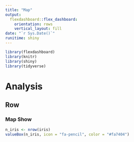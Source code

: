 ```yaml
---
title: "Map"
output: 
  flexdashboard::flex_dashboard:
    orientation: rows
    vertical_layout: fill
date: "`r Sys.Date()`"
runitime: shiny
---
```



```r
library(flexdashboard)
library(knitr)
library(shiny)
library(tidyverse)

```

Analysis
=====================================   

Row
-------------------------------------------------------------------------

### Map Show

```r

n_iris <- nrow(iris)
valueBox(n_iris, icon = "fa-pencil", color = "#fa7404")

```
